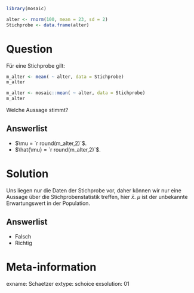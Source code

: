 ```r
library(mosaic)

alter <- rnorm(100, mean = 23, sd = 2)
Stichprobe <- data.frame(alter)
```

Question
========

Für eine Stichprobe gilt:

```r
m_alter <- mean( ~ alter, data = Stichprobe)
m_alter
```
```r
m_alter <- mosaic::mean( ~ alter, data = Stichprobe)
m_alter
```


Welche Aussage stimmt?

Answerlist
----------
* $\mu = `r round(m_alter,2)`$.
* $\hat{\mu} = `r round(m_alter,2)`$.

Solution
========

Uns liegen nur die Daten der Stichprobe vor, daher können wir nur eine Aussage über die Stichprobenstatistik treffen, hier $\bar{x}$.
$\mu$ ist der unbekannte Erwartungswert in der Population.

Answerlist
----------
* Falsch
* Richtig

Meta-information
================
exname: Schaetzer
extype: schoice
exsolution: 01